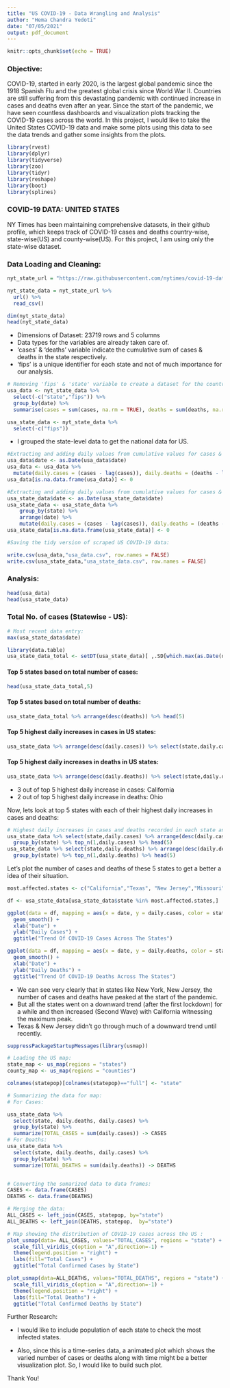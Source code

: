---
title: "US COVID-19 - Data Wrangling and Analysis"
author: "Hema Chandra Yedoti"
date: "07/05/2021"
output: pdf_document
---

```{r setup, include=FALSE}
knitr::opts_chunk$set(echo = TRUE)
```

### Objective: 
COVID-19, started in early 2020, is the largest global pandemic since the 1918 Spanish Flu and the greatest global crisis since World War II. Countries are still suffering from this devastating pandemic with continued increase in cases and deaths even after an year. 
Since the start of the pandemic, we have seen countless dashboards and visualization plots tracking the COVID-19 cases across the world. In this project, I would like to take the United States COVID-19 data and make some plots using this data to see the data trends and gather some insights from the plots.

```{r Loading Packages, message=FALSE, warning=FALSE}
library(rvest)
library(dplyr)
library(tidyverse)
library(zoo)
library(tidyr)
library(reshape)
library(boot)
library(splines)
```

### COVID-19 DATA: UNITED STATES

NY Times has been maintaining comprehensive datasets, in their github profile, which keeps track of COVID-19 cases and deaths country-wise, state-wise(US) and county-wise(US). For this project, I am using only the state-wise dataset. 

### Data Loading and Cleaning:
```{r message=FALSE, warning=FALSE}
nyt_state_url = "https://raw.githubusercontent.com/nytimes/covid-19-data/master/us-states.csv"

nyt_state_data = nyt_state_url %>% 
  url() %>% 
  read_csv()

dim(nyt_state_data)
head(nyt_state_data)
```

* Dimensions of Dataset: 23719 rows and 5 columns
* Data types for the variables are already taken care of.
* 'cases' & 'deaths' variable indicate the cumulative sum of cases & deaths in the state respectively.
* 'fips' is a unique identifier for each state and not of much importance for our analysis.

```{r message=FALSE, warning=FALSE}
# Removing 'fips' & 'state' variable to create a dataset for the country:
usa_data <- nyt_state_data %>% 
  select(-c("state","fips")) %>% 
  group_by(date) %>%
  summarise(cases = sum(cases, na.rm = TRUE), deaths = sum(deaths, na.rm = TRUE))

usa_state_data <- nyt_state_data %>% 
  select(-c("fips"))
```

* I grouped the state-level data to get the national data for US.

```{r}
#Extracting and adding daily values from cumulative values for cases & deaths in national level data:
usa_data$date <- as.Date(usa_data$date)
usa_data <- usa_data %>% 
  mutate(daily.cases = (cases - lag(cases)), daily.deaths = (deaths - lag(deaths)))
usa_data[is.na.data.frame(usa_data)] <- 0

#Extracting and adding daily values from cumulative values for cases & deaths in state-level data:
usa_state_data$date <- as.Date(usa_state_data$date)
usa_state_data <- usa_state_data %>%
    group_by(state) %>%
    arrange(date) %>%
    mutate(daily.cases = (cases - lag(cases)), daily.deaths = (deaths - lag(deaths)))
usa_state_data[is.na.data.frame(usa_state_data)] <- 0
```


```{r}
#Saving the tidy version of scraped US COVID-19 data:

write.csv(usa_data,"usa_data.csv", row.names = FALSE)
write.csv(usa_state_data,"usa_state_data.csv", row.names = FALSE)
```

### Analysis:

```{r}
head(usa_data)
head(usa_state_data)
```

### Total No. of cases (Statewise - US):

```{r}
# Most recent data entry:
max(usa_state_data$date)
```
```{r message=FALSE,warning=FALSE}
library(data.table)
usa_state_data_total <- setDT(usa_state_data)[ ,.SD[which.max(as.Date(date, format= "%y-%m-%d"))], by = state] %>% select(-c("date")) %>% arrange(desc(cases)) 
```

#### Top 5 states based on total number of cases:
```{r}
head(usa_state_data_total,5)
```

#### Top 5 states based on total number of deaths:
```{r}
usa_state_data_total %>% arrange(desc(deaths)) %>% head(5)
```

#### Top 5 highest daily increases in cases in US states:
```{r}
usa_state_data %>% arrange(desc(daily.cases)) %>% select(state,daily.cases) %>% head(5)
```

#### Top 5 highest daily increases in deaths in US states:
```{r}
usa_state_data %>% arrange(desc(daily.deaths)) %>% select(state,daily.deaths) %>% head(5)
```

* 3 out of top 5 highest daily increase in cases: California
* 2 out of top 5 highest daily increase in deaths: Ohio

Now, lets look at top 5 states with each of their highest daily increases in cases and deaths:

```{r echo=FALSE}
# Highest daily increases in cases and deaths recorded in each state and Top-5:
usa_state_data %>% select(state,daily.cases) %>% arrange(desc(daily.cases)) %>% 
  group_by(state) %>% top_n(1,daily.cases) %>% head(5)
usa_state_data %>% select(state,daily.deaths) %>% arrange(desc(daily.deaths)) %>% 
  group_by(state) %>% top_n(1,daily.deaths) %>% head(5)
```

Let's plot the number of cases and deaths of these 5 states to get a better a idea of their situation.

```{r Plots based on US covid19 data, echo=FALSE, message=FALSE}
most.affected.states <- c("California","Texas", "New Jersey","Missouri","Florida", "New York")

df <- usa_state_data[usa_state_data$state %in% most.affected.states,]

ggplot(data = df, mapping = aes(x = date, y = daily.cases, color = state)) + 
  geom_smooth() + 
  xlab("Date") + 
  ylab("Daily Cases") + 
  ggtitle("Trend Of COVID-19 Cases Across The States")

ggplot(data = df, mapping = aes(x = date, y = daily.deaths, color = state)) + 
  geom_smooth() +
  xlab("Date") + 
  ylab("Daily Deaths") + 
  ggtitle("Trend Of COVID-19 Deaths Across The States")
```

* We can see very clearly that in states like New York, New Jersey, the number of cases and deaths have peaked at the start of the pandemic.
* But all the states went on a downward trend (after the first lockdown) for a while and then increased (Second Wave) with California witnessing the maximum peak.
* Texas & New Jersey didn't go through much of a downward trend until recently.

```{r}
suppressPackageStartupMessages(library(usmap))
```

```{r}
# Loading the US map:
state_map <- us_map(regions = "states")
county_map <- us_map(regions = "counties")
```

```{r warning=FALSE,message=FALSE}
colnames(statepop)[colnames(statepop)=="full"] <- "state"

# Summarizing the data for map:
# For Cases:

usa_state_data %>% 
  select(state, daily.deaths, daily.cases) %>% 
  group_by(state) %>%
  summarize(TOTAL_CASES = sum(daily.cases)) -> CASES
# For Deaths:
usa_state_data %>% 
  select(state, daily.deaths, daily.cases) %>% 
  group_by(state) %>%
  summarize(TOTAL_DEATHS = sum(daily.deaths)) -> DEATHS


# Converting the sumarized data to data frames: 
CASES <- data.frame(CASES)
DEATHS <- data.frame(DEATHS)

# Merging the data:
ALL_CASES <- left_join(CASES, statepop, by="state")
ALL_DEATHS <- left_join(DEATHS, statepop,  by="state")

# Map showing the distribution of COVID-19 cases across the US :
plot_usmap(data= ALL_CASES, values="TOTAL_CASES", regions = "state") + 
  scale_fill_viridis_c(option = "A",direction=-1) + 
  theme(legend.position = "right") + 
  labs(fill="Total Cases") +
  ggtitle("Total Confirmed Cases by State")

plot_usmap(data=ALL_DEATHS, values="TOTAL_DEATHS", regions = "state") + 
  scale_fill_viridis_c(option = "A",direction=-1) + 
  theme(legend.position = "right") + 
  labs(fill="Total Deaths") +
  ggtitle("Total Confirmed Deaths by State")
```

Further Research:

* I would like to include population of each state to check the most infected states.

* Also, since this is a time-series data, a animated plot which shows the varied number of cases or deaths along with time might be a better visualization plot. So, I would like to build such plot.


Thank You!